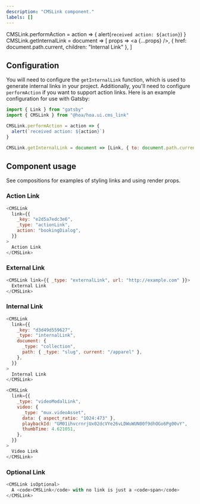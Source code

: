 ```yaml
---
description: "CMSLink component."
labels: []
---
```


CMSLink.performAction = action => {
  alert(`received action: ${action}`)
}
CMSLink.getInternalLink = document => [
  props => <a {...props} />,
  { href: document.path.current, children: "Internal Link" },
]

## Configuration

You will need to configure the `getInternalLink` function, which is used to generate internal
links in your project. Additionally, you'll need to configure `performAction` if you want to
support action links. Here is an example configuration for use with Gatsby:

```js
import { Link } from "gatsby"
import { CMSLink } from "@hoa/hoa.ui.cms_link"

CMSLink.performAction = action => {
  alert(`received action: ${action}`)
}

CMSLink.getInternalLink = document => [Link, { to: document.path.current }]
```

## Component usage

See compositions for examples of styling links and using render props.

### Action Link

```js live
<CMSLink
  link={{
    _key: "e2d5a7edc3e6",
    _type: "actionLink",
    action: "bookingDialog",
  }}
>
  Action Link
</CMSLink>
```

### External Link

```js live
<CMSLink link={{ _type: "externalLink", url: "http://example.com" }}>
  External Link
</CMSLink>
```

### Internal Link

```js live
<CMSLink
  link={{
    _key: "d3d49d559627",
    _type: "internalLink",
    document: {
      _type: "collection",
      path: { _type: "slug", current: "/apparel" },
    },
  }}
>
  Internal Link
</CMSLink>
```

```js live
<CMSLink
  link={{
    _type: "videoModalLink",
    video: {
      _type: "mux.videoAsset",
      data: { aspect_ratio: "1024:473" },
      playbackId: "GM01ihvcrnrjUx02dcVYe26vLDWuWUN00f9dhOGo6Pg00vY",
      thumbTime: 4.621051,
    },
  }}
>
  Video Link
</CMSLink>
```

### Optional Link

```js live
<CMSLink isOptional>
  A <code>CMSLink</code> with no link is just a <code>span</code>
</CMSLink>
```
